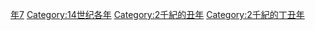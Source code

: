 {{Catnav|頁面分類|历史|歷史時代|年|14世纪各年}}
{{Commons category|1337}}

[[Category:1330年代|年7]]
[[Category:14世纪各年|Category:14世纪各年]]
[[Category:2千紀的丑年|Category:2千紀的丑年]]
[[Category:2千紀的丁丑年|Category:2千紀的丁丑年]]
